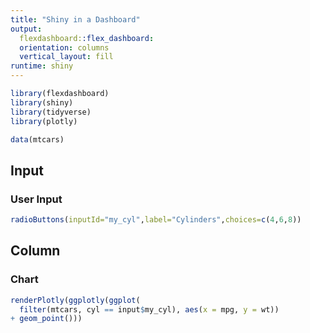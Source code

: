 ```yaml
---
title: "Shiny in a Dashboard"
output: 
  flexdashboard::flex_dashboard:
  orientation: columns
  vertical_layout: fill
runtime: shiny
---
```


```r
library(flexdashboard)
library(shiny)
library(tidyverse)
library(plotly)

data(mtcars)
```

Input{.sidebar}
----------------------------------------------------------------
### User Input

```r
radioButtons(inputId="my_cyl",label="Cylinders",choices=c(4,6,8))
```

Column
----------------------------------------------------------------

### Chart

```r
renderPlotly(ggplotly(ggplot(
  filter(mtcars, cyl == input$my_cyl), aes(x = mpg, y = wt))
+ geom_point()))
```
